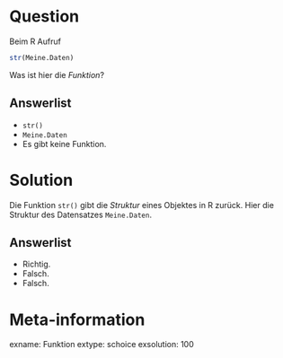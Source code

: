 Question
========

Beim R Aufruf

```r
str(Meine.Daten)
```

Was ist hier die *Funktion*?

Answerlist
----------
* `str()`
* `Meine.Daten`
* Es gibt keine Funktion.

Solution
========

Die Funktion `str()` gibt die *Struktur* eines Objektes in R zurück. Hier die Struktur des Datensatzes `Meine.Daten`.

Answerlist
----------
* Richtig. 
* Falsch. 
* Falsch.

Meta-information
================
exname: Funktion
extype: schoice
exsolution: 100